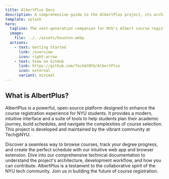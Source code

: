 ```yaml
---
title: AlbertPlus Docs
description: A comprehensive guide to the AlbertPlus project, its architecture, and how to contribute.
template: splash
hero:
  tagline: The next-generation companion for NYU's Albert course registration system.
  image:
    file: ../../assets/houston.webp
  actions:
    - text: Getting Started
      link: /overview
      icon: right-arrow
    - text: View on GitHub
      link: https://github.com/TechAtNYU/AlbertPlus
      icon: external
      variant: minimal
---
```



## What is AlbertPlus?

AlbertPlus is a powerful, open-source platform designed to enhance the course registration experience for NYU students. It provides a modern, intuitive interface and a suite of tools to help students plan their academic journey, build schedules, and navigate the complexities of course selection. This project is developed and maintained by the vibrant community at Tech@NYU.

<CardGrid stagger>
	<Card title="For Students" icon="rocket">
		Discover a seamless way to browse courses, track your degree progress, and create the perfect schedule with our intuitive web app and browser extension.
	</Card>
	<Card title="For Contributors" icon="pencil">
		Dive into our comprehensive technical documentation to understand the project's architecture, development workflow, and how you can contribute.
	</Card>
	<Card title="For the Community" icon="community">
		AlbertPlus is a testament to the collaborative spirit of the NYU tech community. Join us in building the future of course registration.
	</Card>
</CardGrid>
